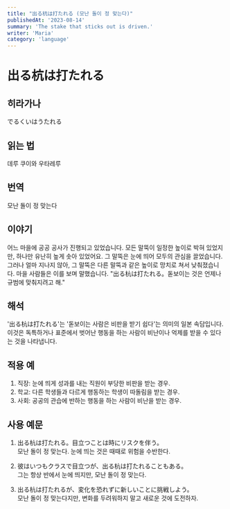 ```yaml
---
title: "出る杭は打たれる (모난 돌이 정 맞는다)"
publishedAt: '2023-08-14'
summary: 'The stake that sticks out is driven.'
writer: 'Maria'
category: 'language'
---
```


# 出る杭は打たれる

## 히라가나
でるくいはうたれる

## 읽는 법
데루 쿠이와 우타레루

## 번역
모난 돌이 정 맞는다

## 이야기
어느 마을에 공공 공사가 진행되고 있었습니다. 모든 말뚝이 일정한 높이로 박혀 있었지만, 하나만 유난히 높게 솟아 있었어요. 그 말뚝은 눈에 띄어 모두의 관심을 끌었습니다. 그러나 얼마 지나지 않아, 그 말뚝은 다른 말뚝과 같은 높이로 망치로 쳐서 낮춰졌습니다. 마을 사람들은 이를 보며 말했습니다. "出る杭は打たれる。돋보이는 것은 언제나 규범에 맞춰지려고 해."

## 해석
'出る杭は打たれる'는 '돋보이는 사람은 비판을 받기 쉽다'는 의미의 일본 속담입니다. 이것은 독특하거나 표준에서 벗어난 행동을 하는 사람이 비난이나 억제를 받을 수 있다는 것을 나타냅니다.

## 적용 예
1. 직장: 눈에 띄게 성과를 내는 직원이 부당한 비판을 받는 경우.
2. 학교: 다른 학생들과 다르게 행동하는 학생이 따돌림을 받는 경우.
3. 사회: 공공의 관습에 반하는 행동을 하는 사람이 비난을 받는 경우.

## 사용 예문
1. 出る杭は打たれる。目立つことは時にリスクを伴う。
<br /> 모난 돌이 정 맞는다. 눈에 띄는 것은 때때로 위험을 수반한다.

2. 彼はいつもクラスで目立つが、出る杭は打たれることもある。
<br /> 그는 항상 반에서 눈에 띄지만, 모난 돌이 정 맞는다.

3. 出る杭は打たれるが、変化を恐れずに新しいことに挑戦しよう。
<br /> 모난 돌이 정 맞는다지만, 변화를 두려워하지 말고 새로운 것에 도전하자.
